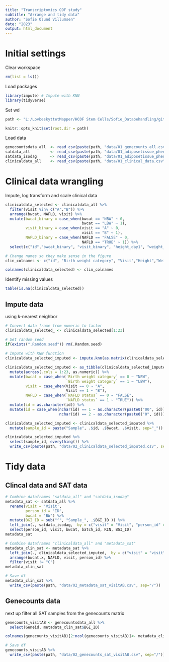```yaml
---
title: "Transcriptomics COF study"
subtitle: "Arrange and tidy data"
author: "Sofie Olund Villumsen"
date: "2023"
output: html_document
---
```


# Initial settings
Clear workspace
```r
rm(list = ls()) 
```

Load packages
```r
library(impute) # Impute with KNN
library(tidyverse)
```

Set wd
```r
path <- "L:/LovbeskyttetMapper/HCOF Stem Cells/Sofie_Databehandling/github/COFpaper_3omicslayers/Transcriptomics/"

knitr::opts_knit$set(root.dir = path)
```

Load data
```r
genecountsdata_all  <- read_csv(paste(path, "data/01_genecounts_all.csv", sep="/"))
satdata_all         <- read_csv(paste(path, "data/01_adiposetissue_phenodata.csv", sep="/"))
satdata_isodag      <- read_csv(paste(path, "data/01_adiposetissue_phenodata_isoleringsdato.csv", sep="/"))
clinicaldata_all    <- read_csv(paste(path, "data/01_clinical_data.csv", sep="/"))
```


# Clinical data wrangling
Impute, log transform and scale clinical data
```r
clinicaldata_selected <- clinicaldata_all %>% 
  filter(visit %in% c("A","B")) %>% 
  arrange(bwcat, NAFLD, visit) %>% 
  mutate(bwcat_binary = case_when(bwcat == "NBW" ~ 0,
                                  bwcat == "LBW" ~ 1),
         visit_binary = case_when(visit == "A" ~ 0,
                                  visit == "B" ~ 1),
         NAFLD_binary = case_when(NAFLD == "FALSE" ~ 0,
                                  NAFLD == "TRUE" ~ 1)) %>% 
  select(c("id","bwcat_binary", "visit_binary", "height_day1", "weight_day1", "bmi_day1", "leanmass_total", "fatmass_total", "vat_mass", "bas_glu","bas_cpe","bas_ins", "homa_ir", "cholesterol_day2","ldl_day2","hdl_day2", "triglyc_day2", "liverfatpercent", "asat_day2","alat_day2","ggt_day2", "NAFLD_binary", "bw"))

# Change names so they make sense in the figure
clin_colnames <- c("id", "Birth weight category", "Visit","Height","Weight","BMI", "Total lean mass","Total fat mass","VAT mass", "F-glucose","F-C-peptide","F-insulin", "HOMA-IR", "Total cholesterol","LDL cholesterol","HDL cholesterol", "F-triglyceride", "Hepatic fat", "ASAT","ALAT","GGT", "NAFLD status", "Birth weight - NAFLD status")

colnames(clinicaldata_selected) <- clin_colnames
```


Identify missing values
```r
table(is.na(clinicaldata_selected))
```

## Impute data 
using k-nearest neighbor
```r
# Convert data frame from numeric to factor
clinicaldata_selected_ <- clinicaldata_selected[1:23]

# Set random seed 
if(exists(".Random.seed")) rm(.Random.seed)
    
# Impute with KNN function
clinicaldata_selected_imputed <- impute.knn(as.matrix(clinicaldata_selected_)) 

clinicaldata_selected_imputed <- as_tibble(clinicaldata_selected_imputed$data) %>% 
  mutate(across(.cols = 1:23, as.numeric)) %>% 
  mutate(bwcat = case_when(`Birth weight category` == 0 ~ "NBW",
                           `Birth weight category` == 1 ~ "LBW"),
         visit = case_when(Visit == 0 ~ "A",
                           Visit == 1 ~ "B"),
         NAFLD = case_when(`NAFLD status` == 0 ~ "FALSE",
                           `NAFLD status` == 1 ~ "TRUE")) %>% 
  mutate(id = as.character(id)) %>% 
  mutate(id = case_when(nchar(id) == 1 ~ as.character(paste0("00", id)), 
                        nchar(id) == 2 ~ as.character(paste0("0", id))))

clinicaldata_selected_imputed <- clinicaldata_selected_imputed %>% 
  mutate(sample_id = paste("Sample", .$id, .$bwcat, .$visit, sep="_")) 

clinicaldata_selected_imputed %>%
  select(sample_id, everything()) %>% 
  write_csv(paste(path, "data/02_clinicaldata_selected_imputed.csv", sep="/")) 
```



# Tidy data
## Clincal data and SAT data
```r
# Combine dataframes "satdata_all" and "satdata_isodag"
metadata_sat <- satdata_all %>%  
  rename(visit = 'Visit',
         person_id = 'ID',
         bwcat = 'BW') %>%
  mutate(BGI_ID = sub("^", "Sample_", .$BGI_ID )) %>% 
  left_join(., satdata_isodag,  by = c("visit" = "Visit", "person_id" = "ID")) %>% # this filter out id=066 from visit B, as this visit doesn't have any metadata 
  select(person_id, visit, bwcat, batch_id, RIN, BGI_ID) 
metadata_sat

# Combine dataframes "clinicaldata_all" and "metadata_sat"
metadata_clin_sat <- metadata_sat %>% 
  left_join(., clinicaldata_selected_imputed,  by = c("visit" = "visit", "person_id" = "id")) %>% 
  arrange(bwcat.x, NAFLD, visit, person_id) %>% 
  filter(visit != "C")
metadata_clin_sat

# Save df
metadata_clin_sat %>% 
  write_csv(paste(path, "data/02_metadata_sat_visitAB.csv", sep="/")) 
```


## Genecounts data
next up filter all SAT samples from the genecounts matrix
```r
genecounts_visitAB <- genecountsdata_all %>% 
  select(Geneid, metadata_clin_sat$BGI_ID) 

colnames(genecounts_visitAB)[2:ncol(genecounts_visitAB)]<- metadata_clin_sat$sample_id

# Save df
genecounts_visitAB %>% 
  write_csv(paste(path, "data/02_genecounts_sat_visitAB.csv", sep="/")) 
```
